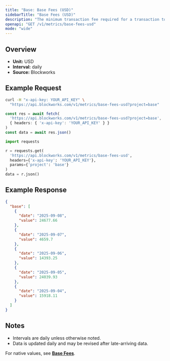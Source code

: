 ```yaml
---
title: "Base: Base Fees (USD)"
sidebarTitle: "Base Fees (USD)"
description: "The minimum transaction fee required for a transaction to be included in a block"
openapi: "GET /v1/metrics/base-fees-usd"
mode: "wide"
---
```


## Overview

- **Unit:** USD
- **Interval:** daily
- **Source:** Blockworks

## Example Request

<CodeGroup>

```bash cURL
curl -H "x-api-key: YOUR_API_KEY" \
  "https://api.blockworks.com/v1/metrics/base-fees-usd?project=base"
```

```typescript TypeScript
const res = await fetch(
  'https://api.blockworks.com/v1/metrics/base-fees-usd?project=base',
  { headers: { 'x-api-key': 'YOUR_API_KEY' } }
)
const data = await res.json()
```

```python Python
import requests

r = requests.get(
  'https://api.blockworks.com/v1/metrics/base-fees-usd',
  headers={'x-api-key': 'YOUR_API_KEY'},
  params={'project': 'base'}
)
data = r.json()
```

</CodeGroup>

## Example Response

```json
{
  "base": [
    {
      "date": "2025-09-08",
      "value": 24677.66
    },
    {
      "date": "2025-09-07",
      "value": 4659.7
    },
    {
      "date": "2025-09-06",
      "value": 14393.25
    },
    {
      "date": "2025-09-05",
      "value": 24039.93
    },
    {
      "date": "2025-09-04",
      "value": 15918.11
    }
  ]
}
```

## Notes
- Intervals are daily unless otherwise noted.
- Data is updated daily and may be revised after late-arriving data.

<Note>For native values, see **[Base Fees](./base-fees)**.</Note>